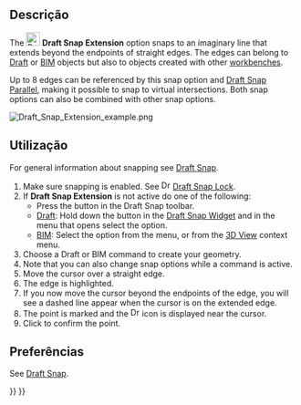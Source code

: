<languages/>

<div class="mw-translate-fuzzy">
{{Docnav
|[[Draft_Snap_Perpendicular/pt-br|Perpendicular]]
|[[Draft_Snap_Parallel/pt-br|Paralelo]]
|[[Draft_Workbench/pt-br|Draft]]
|IconL=Draft_Snap_Perpendicular.svg
|IconR=Draft_Snap_Parallel.svg
|IconC=Workbench_Draft.svg
}}
</div>

{{GuiCommand
|Name=Draft Snap Extension
|MenuLocation=Snapping → Snap Extension
|Workbenches=[[Draft_Workbench|Draft]], [[BIM_Workbench|BIM]]
|SeeAlso=[[Draft_Snap|Draft Snap]], [[Draft_Snap_Lock|Draft Snap Lock]]
}}

<span id="Description"></span>
== Descrição ==

The [[Image:Draft_Snap_Extension.svg|24px]] '''Draft Snap Extension''' option snaps to an imaginary line that extends beyond the endpoints of straight edges. The edges can belong to [[Draft_Workbench|Draft]] or [[BIM_Workbench|BIM]] objects but also to objects created with other [[Workbenches|workbenches]].

Up to 8 edges can be referenced by this snap option and [[Draft_Snap_Parallel|Draft Snap Parallel]], making it possible to snap to virtual intersections. Both snap options can also be combined with other snap options.

[[Image:Draft_Snap_Extension_example.png]]
{{Caption|Snapping the second point of a line to the extension of an edge}}

<span id="Usage"></span>
== Utilização ==

For general information about snapping see [[Draft_Snap|Draft Snap]].

# Make sure snapping is enabled. See [[Image:Draft_Snap_Lock.svg|16px]] [[Draft_Snap_Lock|Draft Snap Lock]].
# If '''Draft Snap Extension''' is not active do one of the following:
#* Press the {{Button|[[Image:Draft_Snap_Extension.svg|16px]] [[Draft_Snap_Extension|Snap Extension]]}} button in the Draft Snap toolbar.
#* [[Draft_Workbench|Draft]]: Hold down the {{Button|[[Image:Draft_Snap_Lock.svg|x16px]][[Image:Toolbar_flyout_arrow.svg|x16px]]}} button in the [[Draft_Snap_Widget|Draft Snap Widget]] and in the menu that opens select the {{MenuCommand|[[Image:Draft_Snap_Extension.svg|16px]] Snap Extension}} option.
#* [[BIM_Workbench|BIM]]: Select the {{MenuCommand|Snapping → [[Image:Draft_Snap_Extension.svg|16px]] Snap Extension}} option from the menu, or from the [[3D_View|3D View]] context menu.
# Choose a Draft or BIM command to create your geometry.
# Note that you can also change snap options while a command is active.
# Move the cursor over a straight edge.
# The edge is highlighted.
# If you now move the cursor beyond the endpoints of the edge, you will see a dashed line appear when the cursor is on the extended edge.
# The point is marked and the [[Image:Draft_Snap_Extension.svg|16px]] icon is displayed near the cursor.
# Click to confirm the point.

<span id="Preferences"></span>
== Preferências ==

See [[Draft_Snap#Preferences|Draft Snap]].


<div class="mw-translate-fuzzy">
{{Docnav
|[[Draft_Snap_Perpendicular/pt-br|Perpendicular]]
|[[Draft_Snap_Parallel/pt-br|Paralelo]]
|[[Draft_Workbench/pt-br|Draft]]
|IconL=Draft_Snap_Perpendicular.svg
|IconR=Draft_Snap_Parallel.svg
|IconC=Workbench_Draft.svg
}}
</div>

{{Draft Tools navi{{#translation:}}}}
{{Userdocnavi{{#translation:}}}}